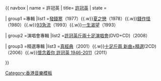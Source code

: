 {{ navbox
| name	= 許冠英
| title= [[許冠英]]
| state   = {{{state|autocollapse}}}

| group1 =專輯
|list1 =[[發錢寒]]（1977）{{.w}}[[夏之戀]]（1978）{{.w}}[[錢作怪 (許冠英專輯)|錢作怪]]（1980）{{.w}}[[93急流]]（1993）{{.w}}[[一生渴望]]（1993）

| group2 =演唱會專輯
|list2 =[[許冠英斤兩十足演唱會]](DVD+CD)（2008）

| group3 =精選專輯
|list3 =[[真經典]]（2001）{{.w}}[[十足斤兩 新曲+精選]](2CD)（2006）{{.w}}[[懷念着你 許冠英 1946-2011]]（2011）

}}
[[Category:香港音樂模板]]